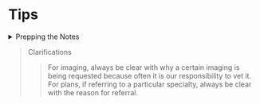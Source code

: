 # Tips

<details>
  <summary>Prepping the Notes</summary>
  1️⃣ Issues (Highlight salient issues with patient presentation) 2️⃣ Investigations
  (Highlight salient imaging results) 3️⃣ Today's Review: Patient Status; Observation
  (often .Bloods shortcut weirdly); Bloods (often .TAVIbloods - but only highight
  important markers); O/E; Plan
</details>

> Clarifications
>
> > For imaging, always be clear with why a certain imaging is being requested because often it is our responsibility to vet it.
> > For plans, if referring to a particular specialty, always be clear with the reason for referral.
